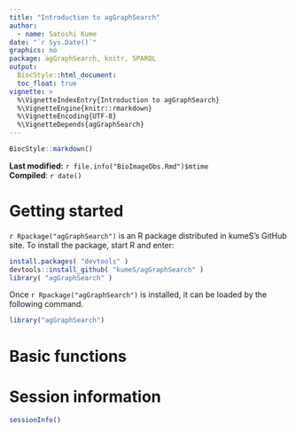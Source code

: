 ```yaml
---
title: "Introduction to agGraphSearch"
author:
  - name: Satoshi Kume
date: "`r Sys.Date()`"
graphics: no
package: agGraphSearch, knitr, SPARQL
output:
  BiocStyle::html_document:
  toc_float: true
vignette: >
  %\VignetteIndexEntry{Introduction to agGraphSearch}
  %\VignetteEngine{knitr::rmarkdown}
  %\VignetteEncoding{UTF-8}
  %\VignetteDepends{agGraphSearch}
---
```


```r
BiocStyle::markdown()
```

**Last modified:** `r file.info("BioImageDbs.Rmd")$mtime`<br />
**Compiled**: `r date()`

# Getting started

`r Rpackage("agGraphSearch")` is an R package distributed in kumeS's GitHub site.
To install the package, start R and enter:

```r
install.packages( "devtools" )
devtools::install_github( "kumeS/agGraphSearch" )
library( "agGraphSearch" )
```

Once `r Rpackage("agGraphSearch")` is installed, it can be loaded by the following command.

```r
library("agGraphSearch")
```

# Basic functions




# Session information {.unnumbered}
```r
sessionInfo()
```
